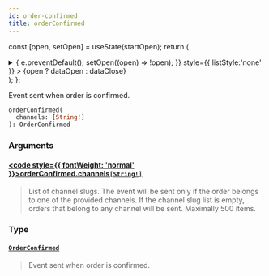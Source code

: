 ```yaml
---
id: order-confirmed
title: orderConfirmed
---
```






const [open, setOpen] = useState(startOpen);
return (
<details {...(open ? { open: true } : {})} className="details" style={{ border:'none', boxShadow:'none', background:'var(--ifm-background-color)' }}>
<summary
onClick={(e) => {
e.preventDefault();
setOpen((open) => !open);
}}
style={{ listStyle:'none' }} >
{open ? dataOpen : dataClose}
</summary>
{open && children}
</details>
);
};

Event sent when order is confirmed.


<Badge text="Added in Saleor 3.20" class="badge badge--secondary margin-bottom--sm" />


<FeaturePreview />

```graphql
orderConfirmed(
  channels: [String!]
): OrderConfirmed
```

### Arguments

#### [<code style={{ fontWeight: 'normal' }}>orderConfirmed.<b>channels</b></code>](#)<Bullet />[`[String!]`](../../../api-reference/miscellaneous/scalars/string) <Badge class="badge badge--secondary" text="list"/> <Badge class="badge badge--secondary" text="scalar"/> <Badge class="badge badge--secondary" text="miscellaneous"/>

> List of channel slugs. The event will be sent only if the order belongs to one of the provided channels. If the channel slug list is empty, orders that belong to any channel will be sent. Maximally 500 items.

### Type

#### [`OrderConfirmed`](../../../api-reference/orders/objects/order-confirmed) <Badge class="badge badge--secondary" text="object"/> <Badge class="badge badge--secondary" text="orders"/>

> Event sent when order is confirmed.
>
> <Badge text="Added in Saleor 3.2" class="badge badge--secondary margin-bottom--sm" />

